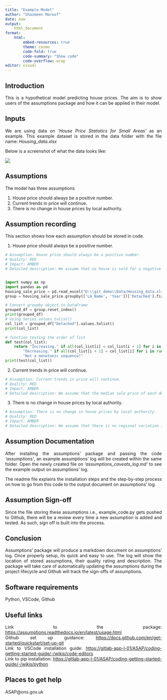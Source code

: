 ```yaml
---
title: "Example Model"
author: "Shazmeen Maroof"
date: now
output:
    html_document
format: 
    html:
        embed-resources: true
        theme: cosmo
        code-fold: true
        code-summary: "Show code"
        code-overflow: wrap
editor: visual
---
```


<div style="text-align: justify"> 


## Introduction
This is a hypothetical model predicting house prices. The aim is to show users of the assumptions package and how it can be applied in their model.


## Inputs
We are using data on *'House Price Statistics for Small Areas'* as an example. This example dataset is stored in the data folder with the file name: *Housing_data.xlsx*  

Below is a screenshot of what the data looks like:  

![](D:\Picture1.png)

## Assumptions  
The model has three assumptions  

1. House price should always be a positive number.
2. Current trends in price will continue.
3. There is no change in house prices by local authority.  

## Assumption recording

This section shows how each assumption should be stored in code.  

1) House price should always be a positive number.

```python
# Assumption: House price should always be a positive number.
# Quality: RED
# Impact: AMBER
# Detailed description: We assume that no house is sold for a negative amount or for no value.


import numpy as np
import pandas as pd
housing_sale_price = pd.read_excel("D:\\git_demo\\Data/Housing_data.xlsx", sheet_name="median_sale_price")
group = housing_sale_price.groupby(['LA_Name', 'Year'])['Detached'].first()

# Convert groupby object to DataFrame 
grouped_df = group.reset_index()
print(grouped_df)
# Using Series.values.tolist()
col_list = grouped_df["Detached"].values.tolist()
print(col_list)

# function testing the order of list
def test(col_list):
    return "Increasing." if all(col_list[i] < col_list[i + 1] for i in range(len(col_list) - 1)) else \
        "Decreasing." if all(col_list[i + 1] < col_list[i] for i in range(len(col_list) - 1)) else \
        "Not a monotonic sequence!"
print(test(col_list))

```

  2) Current trends in price will continue.

```python
# Assumption: Current trends in price will continue.
# Quality: RED
# Impact: AMBER
# Detailed description: We assume that the median sale price of each dwelling type in a local authority in time 't' should be less than time 't+1'.
```

3) There is no change in house prices by local authority.  

```python
# Assumption: There is no change in house prices by local authority.
# Quality: RED
# Impact: AMBER
# Detailed description: We assume that there is no regional variation in house prices. 
```


## Assumption Documentation 

After installing the assumptions' package and passing the code *'assumptions'*, an example assumptions' log will be created within the same folder. Open the newly created file on *'assumptions_caveats_log.md'* to see the example output on assumptions' log.

The readme file explains the installation steps and the step-by-step process on how to go from this code to the output document on assumptions' log.

## Assumption Sign-off  

Since the file storing these assumptions i.e., example_code.py gets pushed to Github, there will be a review every time a new assumption is added and tested. As such, sign off is built into the process.

## Conclusion  

Assumptions’ package will produce a markdown document on assumptions’ log. Once properly setup, its quick and easy to use. The log will show the location of stored assumptions, their quality rating and description. The package will take care of automatically updating the assumptions during the project lifecycle and Github will track the sign-offs of assumptions. 

## Software requirements  

Python, VSCode, Github

## Useful links  

Link to the package: <https://assumptions.readthedocs.io/en/latest/usage.html>  
Github set up guidance: <https://docs.github.com/en/get-started/quickstart/set-up-git>  
Link to VSCode installation guide: <https://gitlab-app-l-01/ASAP/coding-getting-started-guide/-/wikis/code-editors>  
Link to pip installation: <https://gitlab-app-l-01/ASAP/coding-getting-started-guide/-/wikis/python>  

## Places to get help
ASAP@ons.gov.uk

</div>